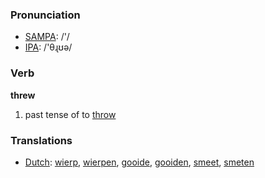 === Pronunciation ===
*[[w:SAMPA|SAMPA]]: /'/
*[[w:IPA|IPA]]: /'θɻʊə/

=== Verb ===

'''threw'''

# past tense of to [[throw]]

=== Translations ===
*[[Dutch]]: [[wierp]], [[wierpen]], [[gooide]], [[gooiden]], [[smeet]], [[smeten]]